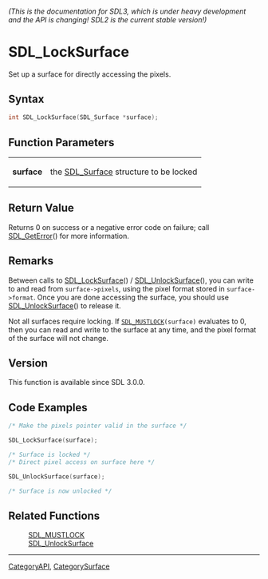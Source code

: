 ====== (This is the documentation for SDL3, which is under heavy development and the API is changing! SDL2 is the current stable version!) ======
= SDL_LockSurface =

Set up a surface for directly accessing the pixels.

== Syntax ==

<syntaxhighlight lang='c'>
int SDL_LockSurface(SDL_Surface *surface);
</syntaxhighlight>

== Function Parameters ==

{|
|'''surface'''
|the [[SDL_Surface]] structure to be locked
|}

== Return Value ==

Returns 0 on success or a negative error code on failure; call
[[SDL_GetError]]() for more information.

== Remarks ==

Between calls to [[SDL_LockSurface]]() / [[SDL_UnlockSurface]](), you can
write to and read from <code>surface->pixels</code>, using the pixel format
stored in <code>surface->format</code>. Once you are done accessing the
surface, you should use [[SDL_UnlockSurface]]() to release it.

Not all surfaces require locking. If <code>[[SDL_MUSTLOCK]](surface)</code>
evaluates to 0, then you can read and write to the surface at any time, and
the pixel format of the surface will not change.

== Version ==

This function is available since SDL 3.0.0.

== Code Examples ==

<syntaxhighlight lang='c++'>
/* Make the pixels pointer valid in the surface */

SDL_LockSurface(surface);

/* Surface is locked */
/* Direct pixel access on surface here */

SDL_UnlockSurface(surface);

/* Surface is now unlocked */
</syntaxhighlight>

== Related Functions ==

:[[SDL_MUSTLOCK]]
:[[SDL_UnlockSurface]]

----
[[CategoryAPI]], [[CategorySurface]]


